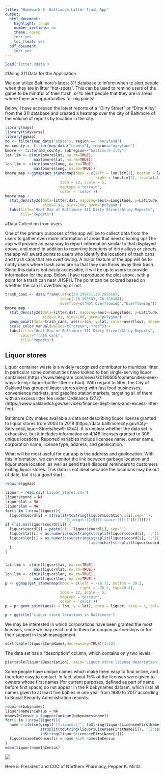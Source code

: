 ```yaml
---
title: "Homework 6: Baltimore Litter Trash App"
output:
  html_document:
    highlight: tango
    number_sections: no
    theme: cosmo
    toc: yes
    toc_float: yes
  pdf_document:
    toc: yes
---
```


```r
load('litter.Rdata')
```

#Using 311 Data for the Application

We can utilize Baltimore's latest 311 database to inform when to alert people when they are in litter "hot-spots". This can be used to remind users of the game to be mindful of their trash, or to alert people that they are in areas where there are opportunities for big points! 

Below, I have accessed the latest reports of a "Dirty Street" or "Dirty Alley" from the 311 database and created a heatmap over the city of Baltimore of the volume of reports by location in the city.

```r
library(maps)
library(tidyverse)
library(ggmap)
md <- filter(map_data("state"), region == "maryland")
md_county <- filter(map_data("county"), region=="maryland")
bmore <- filter(md_county, subregion=="baltimore city")
lat.lim <- c(min(bmore$lat, na.rm=TRUE),
             max(bmore$lat, na.rm=TRUE))
lon.lim <- c(min(bmore$long, na.rm=TRUE),
             max(bmore$long, na.rm=TRUE))
bmore_map <-ggmap(get_stamenmap(bbox = c(left = lon.lim[1], bottom = lat.lim[1],
                                         right = lon.lim[2], top=lat.lim[2]),
                         zoom = 12, scale = 5,
                         maptype ='terrain',
                         color = 'color')) 
bmore_map +
  stat_density2d(data=litter.dat, mapping=aes(x=Longitude, y=Latitude, fill=..level..), alpha=0.1,
                 size=0.01, bins=100, geom="polygon") +
  labs(title="Heat Map of Baltimore 311 Dirty Street/Alley Reports",
       fill="Reports")
```

#Data Collection from users

One of the primary purposes of the app will be to collect data from the users to gather even more information of areas that need cleaning up! The app will provide an easy way to report information similar to that displayed above, and more! In addition to reporting locations of dirty alleys or streets, the app will award points to users who identify the locations of trash cans and trash cans that are overflowing. A major feature of the app will be to notify users where trash cans are so that they can throw away their trash. Since this data is not easily accessible, it will be up to users to provide information for the app. Below I have reproduced the plot above, with a point for a trash can near JHSPH. The point can be colored based on whether the can is overflowing or not.

```r
trash_cans <- data.frame(lat=c(39.299751,39.285668),
                         lon=c(-76.590883,-76.590464),
                         overflow=c("Not Overflowing","Overflowing"))
bmore_map +
  stat_density2d(data=litter.dat, mapping=aes(x=Longitude, y=Latitude, fill=..level..), alpha=0.1,
                 size=0.01, bins=100, geom="polygon") +
  geom_point(data=trash_cans, aes(x=lon, y=lat, color=overflow), shape=15) +
  scale_color_manual(values=c("green", "red")) +
  labs(title="Heat Map of Baltimore 311 Dirty Street/Alley Reports",
       color="Trash Cans",
       fill="Reports")
```

## Liquor stores

Liquor container waste is a widely recognized contributor to municipal litter. In particular some communities have looked to ban single-serving liquor containers (https://www.telegram.com/news/20190609/communities-seek-ways-to-nip-liquor-bottle-litter-in-bud). With regard to litter, the City of Oakland has grouped liquor stores along with fast food businesses, convenience markets, and gasoline station markets, targeting all of them with an excess litter fee under Ordinance 12727 (https://www.oaklandca.gov/services/finance-dept-liens-and-excess-litter-fee).

Baltimore City makes available a data set describing liquor license granted to liquor stores from 2003 to 2018 (https://data.baltimorecity.gov/City-Services/Liquor-Stores/hew9-k3x4). It is unclear whether the data set is exhaustive, but it includes information on 4,148 licenses granted to 306 unique locations. Reported variables include licensee name, owner name, corporation name, license type, address, and geolocation.

What will be most useful for our app is the address and geolocation. With this information, we can monitor the link between garbage location and liquor store location, as well as send trash disposal reminders to customers exiting liquor stores. This data is not ideal because the locations may be out of date, but it is a good start.

```r
require(ggmap)

liquor = read.csv('Liquor_Stores.csv')
liquor$coord = NA
liquor$lat = NA
liquor$lon = NA
for(i in 1:nrow(liquor)){
  liquor$coord[i] = strsplit(toString(liquor$Location.1[i],sep=''), 
                           "[[:digit:]]{5}[[:space:]][(]")[[1]][2]
if (!is.na(liquor$coord)[i]) {
  liquor$coord[i] = paste('(', liquor$coord[i], sep='')
  liquor$lat[i] = as.numeric(substring(strsplit(liquor$coord[i], ',')[[1]][1],first=2))
  liquor$lon[i] = as.numeric(substring(strsplit(liquor$coord[i], ',')[[1]][2], first=1, 
                                      last=nchar(strsplit(liquor$coord[i], ',')[[1]][2])-1))
  }
}


lat.lim <- c(min(liquor$lat, na.rm=TRUE),
             max(liquor$lat, na.rm=TRUE))
lon.lim <- c(min(liquor$lon, na.rm=TRUE),
             max(liquor$lon, na.rm=TRUE))
p <- ggmap(get_stamenmap(bbox = c(left = -76.72, bottom = 39.2,
                                  right = -76.5, top=39.4),
                         zoom = 12, scale = 5,
                         maptype ='terrain',
                         color = 'color'))
p = p+ geom_point(aes(x = lon, y = lat), data = liquor, size = 1, col='red')

p + ggtitle('Liquor store locations in Baltimore')
```

We may be interested in which corporations have been granted the most licenses, since we may reach out to them for coupon partnerships or for their support in trash management.

```r
sort(table(liquor$CorpName),decreasing=TRUE)[1:10]
```

The data set has a "description" column, which contains only two levels.

```r
pie(table(liquor$Description), main='Liquor store license description')
```

Some people have unique names which make them easy to find online, and therefore easy to contact. In fact, about 15% of the licenses were given to owners whose first names (for current purposes, defined as part of name before first space) do not appear in the R babynames dataset, which lists all names given to at least five babies in one year from 1880 to 2017 according to Social Security Administration records.

```r
require(babynames)
liquor$nameInCensus = NA
namesInCensus = toupper(unique(babynames$name))
for(i in 1:nrow(liquor)){
  name = ifelse(grepl('[[:space:]]', toString(liquor$LicenseeFirstName[i])),
                strsplit(toString(liquor$LicenseeFirstName[i]), '[[:space:]]')[[1]][1],
                toString(liquor$LicenseeFirstName[i]))
  liquor$nameInCensus[i] = name %in% namesInCensus
}
mean(liquor$nameInCensus)
```

![](pepper.jpg)


Here is President and COO of Northern Pharmacy, Pepper K. Mintz.
